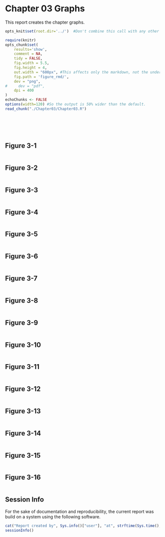 Chapter 03 Graphs
=================================================
This report creates the chapter graphs.

<!--  Set the working directory to the repository's base directory; this assumes the report is nested inside of only one directory.-->
```r
opts_knit$set(root.dir='../')  #Don't combine this call with any other chunk -espeically one that uses file paths.
```

<!-- Set the report-wide options, and point to the external code file. -->
```r
require(knitr)
opts_chunk$set(
    results='show', 
    comment = NA, 
    tidy = FALSE,
    fig.width = 5.5, 
    fig.height = 4, 
    out.width = "600px", #This affects only the markdown, not the underlying png file.  The height will be scaled appropriately.
    fig.path = 'figure_rmd/',     
    dev = "png",
#     dev = "pdf",
    dpi = 400
)
echoChunks <- FALSE
options(width=120) #So the output is 50% wider than the default.
read_chunk("./Chapter03/Chapter03.R") 
```
<!-- Load the packages.  Suppress the output when loading packages. --> 
```r
```

<!-- Load any Global functions and variables declared in the R file.  Suppress the output. --> 
```r
```

<!-- Declare any global functions specific to a Rmd output.  Suppress the output. --> 
```r
```

<!-- Load the datasets.   -->
```r
```

<!-- Tweak the datasets.   -->
```r
```

## Figure 3-1
```r
```

## Figure 3-2
```r
```

## Figure 3-3
```r
```

## Figure 3-4
```r
```

## Figure 3-5
```r
```

## Figure 3-6
```r
```

## Figure 3-7
```r
```

## Figure 3-8
```r
```

## Figure 3-9
```r
```

## Figure 3-10
```r
```

## Figure 3-11
```r
```

## Figure 3-12
```r
```

## Figure 3-13
```r
```

## Figure 3-14
```r
```

## Figure 3-15
```r
```

## Figure 3-16
```r
```

## Session Info
For the sake of documentation and reproducibility, the current report was build on a system using the following software.

```r
cat("Report created by", Sys.info()["user"], "at", strftime(Sys.time(), "%F, %T %z"))
sessionInfo()
```
